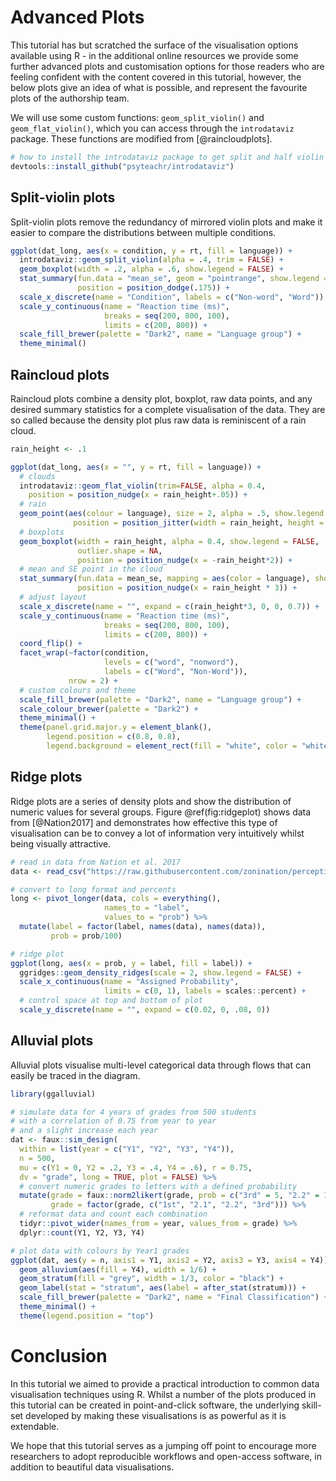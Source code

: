 # Advanced Plots

This tutorial has but scratched the surface of the visualisation options available using R - in the additional online resources we provide some further advanced plots and customisation options for those readers who are feeling confident with the content covered in this tutorial, however, the below plots give an idea of what is possible, and represent the favourite plots of the authorship team.

We will use some custom functions: `geom_split_violin()` and `geom_flat_violin()`, which you can access through the `introdataviz` package. These functions are modified from [@raincloudplots].

```r
# how to install the introdataviz package to get split and half violin plots
devtools::install_github("psyteachr/introdataviz")
```


## Split-violin plots

Split-violin plots remove the redundancy of mirrored violin plots and make it easier to compare the distributions between multiple conditions. 

```r
ggplot(dat_long, aes(x = condition, y = rt, fill = language)) +
  introdataviz::geom_split_violin(alpha = .4, trim = FALSE) +
  geom_boxplot(width = .2, alpha = .6, show.legend = FALSE) +
  stat_summary(fun.data = "mean_se", geom = "pointrange", show.legend = F, 
               position = position_dodge(.175)) +
  scale_x_discrete(name = "Condition", labels = c("Non-word", "Word")) +
  scale_y_continuous(name = "Reaction time (ms)",
                     breaks = seq(200, 800, 100), 
                     limits = c(200, 800)) +
  scale_fill_brewer(palette = "Dark2", name = "Language group") +
  theme_minimal()
```

## Raincloud plots

Raincloud plots combine a density plot, boxplot, raw data points, and any desired summary statistics for a complete visualisation of the data. They are so called because the density plot plus raw data is reminiscent of a rain cloud. 

```r
rain_height <- .1

ggplot(dat_long, aes(x = "", y = rt, fill = language)) +
  # clouds
  introdataviz::geom_flat_violin(trim=FALSE, alpha = 0.4,
    position = position_nudge(x = rain_height+.05)) +
  # rain
  geom_point(aes(colour = language), size = 2, alpha = .5, show.legend = FALSE, 
              position = position_jitter(width = rain_height, height = 0)) +
  # boxplots
  geom_boxplot(width = rain_height, alpha = 0.4, show.legend = FALSE, 
               outlier.shape = NA,
               position = position_nudge(x = -rain_height*2)) +
  # mean and SE point in the cloud
  stat_summary(fun.data = mean_se, mapping = aes(color = language), show.legend = FALSE,
               position = position_nudge(x = rain_height * 3)) +
  # adjust layout
  scale_x_discrete(name = "", expand = c(rain_height*3, 0, 0, 0.7)) +
  scale_y_continuous(name = "Reaction time (ms)",
                     breaks = seq(200, 800, 100), 
                     limits = c(200, 800)) +
  coord_flip() +
  facet_wrap(~factor(condition, 
                     levels = c("word", "nonword"), 
                     labels = c("Word", "Non-Word")), 
             nrow = 2) +
  # custom colours and theme
  scale_fill_brewer(palette = "Dark2", name = "Language group") +
  scale_colour_brewer(palette = "Dark2") +
  theme_minimal() +
  theme(panel.grid.major.y = element_blank(),
        legend.position = c(0.8, 0.8),
        legend.background = element_rect(fill = "white", color = "white"))
```

## Ridge plots

Ridge plots are a series of density plots and show the distribution of numeric values for several groups. Figure\ \@ref(fig:ridgeplot) shows data from [@Nation2017] and demonstrates how effective this type of visualisation can be to convey a lot of information very intuitively whilst being visually attractive.


```r
# read in data from Nation et al. 2017
data <- read_csv("https://raw.githubusercontent.com/zonination/perceptions/master/probly.csv")

# convert to long format and percents
long <- pivot_longer(data, cols = everything(),
                     names_to = "label",
                     values_to = "prob") %>%
  mutate(label = factor(label, names(data), names(data)),
         prob = prob/100)

# ridge plot
ggplot(long, aes(x = prob, y = label, fill = label)) + 
  ggridges::geom_density_ridges(scale = 2, show.legend = FALSE) +
  scale_x_continuous(name = "Assigned Probability", 
                     limits = c(0, 1), labels = scales::percent) +
  # control space at top and bottom of plot
  scale_y_discrete(name = "", expand = c(0.02, 0, .08, 0))
```

## Alluvial plots

Alluvial plots visualise multi-level categorical data through flows that can easily be traced in the diagram.

```r
library(ggalluvial)

# simulate data for 4 years of grades from 500 students
# with a correlation of 0.75 from year to year
# and a slight increase each year
dat <- faux::sim_design(
  within = list(year = c("Y1", "Y2", "Y3", "Y4")),
  n = 500,
  mu = c(Y1 = 0, Y2 = .2, Y3 = .4, Y4 = .6), r = 0.75, 
  dv = "grade", long = TRUE, plot = FALSE) %>%
  # convert numeric grades to letters with a defined probability
  mutate(grade = faux::norm2likert(grade, prob = c("3rd" = 5, "2.2" = 10, "2.1" = 40, "1st" = 20)),
         grade = factor(grade, c("1st", "2.1", "2.2", "3rd"))) %>%
  # reformat data and count each combination
  tidyr::pivot_wider(names_from = year, values_from = grade) %>%
  dplyr::count(Y1, Y2, Y3, Y4)

# plot data with colours by Year1 grades
ggplot(dat, aes(y = n, axis1 = Y1, axis2 = Y2, axis3 = Y3, axis4 = Y4)) +
  geom_alluvium(aes(fill = Y4), width = 1/6) +
  geom_stratum(fill = "grey", width = 1/3, color = "black") +
  geom_label(stat = "stratum", aes(label = after_stat(stratum))) +
  scale_fill_brewer(palette = "Dark2", name = "Final Classification") +
  theme_minimal() +
  theme(legend.position = "top")
```

# Conclusion

In this tutorial we aimed to provide a practical introduction to common data visualisation techniques using R. Whilst a number of the plots produced in this tutorial can be created in point-and-click software, the underlying skill-set developed by making these visualisations is as powerful as it is extendable.

We hope that this tutorial serves as a jumping off point to encourage more researchers to adopt reproducible workflows and open-access software, in addition to beautiful data visualisations.
